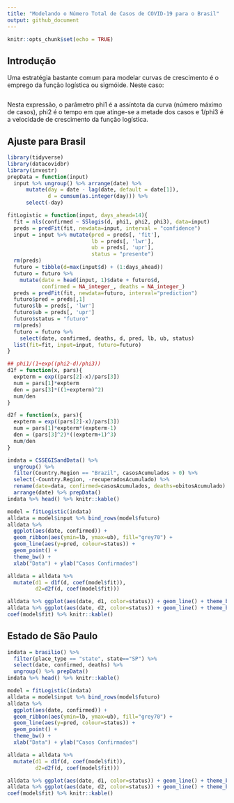 ```yaml
---
title: "Modelando o Número Total de Casos de COVID-19 para o Brasil"
output: github_document
---
```


```r
knitr::opts_chunk$set(echo = TRUE)
```

## Introdução

Uma estratégia bastante comum para modelar curvas de crescimento é o emprego da função logística ou sigmóide. Neste caso:


![\frac{\phi_1}{1 + \exp\left\{\frac{\phi_2 - x}{\phi_3}\right\}}](https://render.githubusercontent.com/render/math?math=%5Cfrac%7B%5Cphi_1%7D%7B1%20%2B%20%5Cexp%5Cleft%5C%7B%5Cfrac%7B%5Cphi_2%20-%20x%7D%7B%5Cphi_3%7D%5Cright%5C%7D%7D)

Nesta expressão, o parâmetro phi1 é a assíntota da curva (número máximo de casos), phi2 é o tempo em que atinge-se a metade dos casos e 1/phi3 é a velocidade de crescimento da função logística.

## Ajuste para Brasil

```r
library(tidyverse)
library(datacovidbr)
library(investr)
prepData = function(input)
  input %>% ungroup() %>% arrange(date) %>%
      mutate(day = date - lag(date, default = date[1]),
             d = cumsum(as.integer(day))) %>% 
      select(-day)

fitLogistic = function(input, days_ahead=14){
  fit = nls(confirmed ~ SSlogis(d, phi1, phi2, phi3), data=input)
  preds = predFit(fit, newdata=input, interval = "confidence")
  input = input %>% mutate(pred = preds[, 'fit'],
                           lb = preds[, 'lwr'],
                           ub = preds[, 'upr'],
                           status = "presente")
  rm(preds)
  futuro = tibble(d=max(input$d) + (1:days_ahead))
  futuro = futuro %>%
    mutate(date = head(input, 1)$date + futuro$d,
           confirmed = NA_integer_, deaths = NA_integer_)
  preds = predFit(fit, newdata=futuro, interval="prediction")
  futuro$pred = preds[,1]
  futuro$lb = preds[, 'lwr']
  futuro$ub = preds[, 'upr']
  futuro$status = "futuro"
  rm(preds)
  futuro = futuro %>%
    select(date, confirmed, deaths, d, pred, lb, ub, status)
  list(fit=fit, input=input, futuro=futuro)
}

## phi1/(1+exp((phi2-d)/phi3))
d1f = function(x, pars){
  expterm = exp((pars[2]-x)/pars[3])
  num = pars[1]*expterm
  den = pars[3]*((1+expterm)^2)
  num/den
}

d2f = function(x, pars){
  expterm = exp((pars[2]-x)/pars[3])
  num = pars[1]*expterm*(expterm-1)
  den = (pars[3]^2)*((expterm+1)^3)
  num/den
}

```

```r
indata = CSSEGISandData() %>%
  ungroup() %>% 
  filter(Country.Region == "Brazil", casosAcumulados > 0) %>% 
  select(-Country.Region, -recuperadosAcumulado) %>% 
  rename(date=data, confirmed=casosAcumulados, deaths=obitosAcumulado) %>% 
  arrange(date) %>% prepData()
indata %>% head() %>% knitr::kable()
```

```r
model = fitLogistic(indata)
alldata = model$input %>% bind_rows(model$futuro)
alldata %>% 
  ggplot(aes(date, confirmed)) +
  geom_ribbon(aes(ymin=lb, ymax=ub), fill="grey70") +
  geom_line(aes(y=pred, colour=status)) +
  geom_point() +
  theme_bw() +
  xlab("Data") + ylab("Casos Confirmados")

alldata = alldata %>%
  mutate(d1 = d1f(d, coef(model$fit)),
         d2=d2f(d, coef(model$fit)))

alldata %>% ggplot(aes(date, d1, color=status)) + geom_line() + theme_bw() + xlab("Data") + ylab("Derivada 1")
alldata %>% ggplot(aes(date, d2, color=status)) + geom_line() + theme_bw() + xlab("Data") + ylab("Derivada 2")
coef(model$fit) %>% knitr::kable()
```

## Estado de São Paulo

```r
indata = brasilio() %>%
  filter(place_type == "state", state=="SP") %>%
  select(date, confirmed, deaths) %>%
  ungroup() %>% prepData()
indata %>% head() %>% knitr::kable()
```


```r
model = fitLogistic(indata)
alldata = model$input %>% bind_rows(model$futuro)
alldata %>% 
  ggplot(aes(date, confirmed)) +
  geom_ribbon(aes(ymin=lb, ymax=ub), fill="grey70") +
  geom_line(aes(y=pred, colour=status)) +
  geom_point() +
  theme_bw() +
  xlab("Data") + ylab("Casos Confirmados")

alldata = alldata %>%
  mutate(d1 = d1f(d, coef(model$fit)),
         d2=d2f(d, coef(model$fit)))

alldata %>% ggplot(aes(date, d1, color=status)) + geom_line() + theme_bw() + xlab("Data") + ylab("Derivada 1")
alldata %>% ggplot(aes(date, d2, color=status)) + geom_line() + theme_bw() + xlab("Data") + ylab("Derivada 2")
coef(model$fit) %>% knitr::kable()
```


